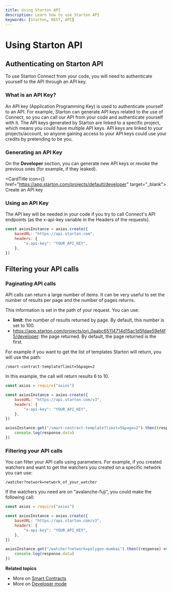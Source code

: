 ```yaml
---
title: Using Starton API
description: Learn how to use Starton API
keywords: [Starton, REST, API]
---
```



# Using Starton API

## Authenticating on Starton API

To use Starton Connect from your code, you will need to authenticate yourself to the API through an API key.

### What is an API Key?

An API key (Application Programming Key) is used to authenticate yourself to an API.
For example, Starton can generate API keys related to the use of Connect, so you can call our API from your code and authenticate yourself with it.
The API keys generated by Starton are linked to a specific project, which means you could have multiple API keys.
API keys are linked to your projects/account, so anyone gaining access to your API keys could use your credits by pretending to be you.

### Generating an API Key

On the **Developer** section, you can generate new API keys or revoke the previous ones (for example, if they leaked).

<CardTitle icon={<Starton fill="primary" />} href="https://app.starton.com/projects/default/developer" target="_blank">
	Create an API key
</CardTitle>

### Using an API Key

The API key will be needed in your code if you try to call Connect's API endpoints (as the x-api-key variable in the Headers of the requests).

```js showLineNumbers
const axiosInstance = axios.create({
	baseURL: "https://api.starton.com",
	headers: {
		"x-api-key": "YOUR_API_KEY",
	},
})
```

## Filtering your API calls

### Paginating API calls

API calls can return a large number of items. It can be very useful to set the number of results per page and the number of pages returns.

This information is set in the path of your request. You can use:

-   **limit**: the number of results returned by page. By default, this number is set to 100.
-   https://app.starton.com/projects/prj_0aabc65114714d15ac1d5fdae59ef4f5/developer: the page returned. By default, the page returned is the first.

For example if you want to get the list of templates Starton will return, you will use the path:

`/smart-contract-template?limit=5&page=2`

In this example, the call will return results 6 to 10.

```js
const axios = require("axios")

const axiosInstance = axios.create({
	baseURL: "https://api.starton.com/v3",
	headers: {
		"x-api-key": "YOUR_API_KEY",
	},
})

axiosInstance.get("/smart-contract-template?limit=5&page=2").then((response) => {
	console.log(response.data)
})
```

### Filtering your API calls

You can filter your API calls using parameters. For example, if you created watchers and want to get the watchers you created on a specific network you can use:

`/watcher?network=network_of_your_watcher`

If the watchers you need are on "avalanche-fuji", you could make the following call:

```js
const axios = require("axios")

const axiosInstance = axios.create({
	baseURL: "https://api.starton.com/v3",
	headers: {
		"x-api-key": "YOUR_API_KEY",
	},
})

axiosInstance.get("/watcher?network=polygon-mumbai").then((response) => {
	console.log(response.data)
})
```

**Related topics**

-   More on [Smart Contracts](/smart-contract/understanding-smart-contracts.mdx)
-   More on [Developer mode](/developer/discovering-coding-interface.mdx)
